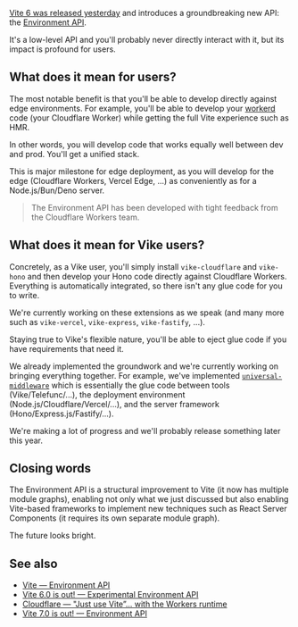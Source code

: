 
[Vite 6 was released yesterday](https://vite.dev/blog/announcing-vite6) and introduces a groundbreaking new API: the [Environment API](https://vite.dev/guide/api-environment.html).

It's a low-level API and you'll probably never directly interact with it, but its impact is profound for users.

## What does it mean for users?

The most notable benefit is that you'll be able to develop directly against edge environments. For example, you'll be able to develop your [workerd](https://github.com/cloudflare/workerd) code (your Cloudflare Worker) while getting the full Vite experience such as HMR.

In other words, you will develop code that works equally well between dev and prod. You'll get a unified stack.

This is major milestone for edge deployment, as you will develop for the edge (Cloudflare Workers, Vercel Edge, ...) as conveniently as for a Node.js/Bun/Deno server.

> The Environment API has been developed with tight feedback from the Cloudflare Workers team.


## What does it mean for Vike users?

Concretely, as a Vike user, you'll simply install `vike-cloudflare` and `vike-hono` and then develop your Hono code directly against Cloudflare Workers. Everything is automatically integrated, so there isn't any glue code for you to write.

We're currently working on these extensions as we speak (and many more such as `vike-vercel`, `vike-express`, `vike-fastify`, ...).

Staying true to Vike's flexible nature, you'll be able to <Link href="/eject">eject</Link> glue code if you have requirements that need it.

We already implemented the groundwork and we're currently working on bringing everything together. For example, we've implemented [`universal-middleware`](https://github.com/magne4000/universal-middleware) which is essentially the glue code between tools (Vike/Telefunc/...), the deployment environment (Node.js/Cloudflare/Vercel/...), and the server framework (Hono/Express.js/Fastify/...).

We're making a lot of progress and we'll probably release something later this year.


## Closing words

The Environment API is a structural improvement to Vite (it now has multiple module graphs), enabling not only what we just discussed but also enabling Vite-based frameworks to implement new techniques such as React Server Components (it requires its own separate module graph).

The future looks bright.


## See also

- [Vite — Environment API](https://vite.dev/guide/api-environment)
- [Vite 6.0 is out! — Experimental Environment API](https://vite.dev/blog/announcing-vite6.html#experimental-environment-api)
- [Cloudflare — "Just use Vite”... with the Workers runtime](https://blog.cloudflare.com/introducing-the-cloudflare-vite-plugin/)
- [Vite 7.0 is out! — Environment API](https://vite.dev/blog/announcing-vite7.html#environment-api)
